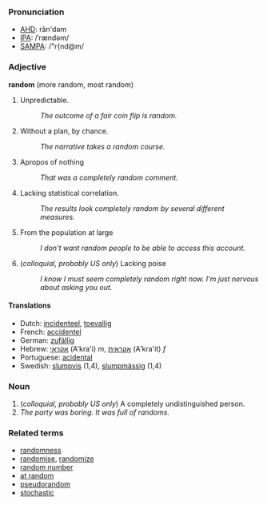 ===Pronunciation===
*[[w:AHD|AHD]]: răn'dəm
*[[w:IPA|IPA]]: /ˈrændəm/
*[[w:SAMPA|SAMPA]]: /"r{nd@m/

===Adjective===
'''random''' (more random, most random)

# Unpredictable.
#: ''The outcome of a fair coin flip is random.''
# Without a plan, by chance.
#: ''The narrative takes a random course.''
# Apropos of nothing
#: ''That was a completely random comment.''
# Lacking statistical correlation.
#: ''The results look completely random by several different measures.''
# From the population at large
#: ''I don't want random people to be able to access this account.''
# (''colloquial, probably US only'') Lacking poise
#: ''I know I must seem completely random right now.  I'm just nervous about asking you out.''

====Translations====
*Dutch: [[incidenteel]], [[toevallig]]
*French: [[accidentel]]
*German: [[zufällig]]
*Hebrew: [[אקראי]] (A'kra'i) ''m'', [[אקראית]] (A'kra'it) ''f''
*Portuguese: [[acidental]]
*Swedish: [[slumpvis]] (1,4), [[slumpmässig]] (1,4)

===Noun===

# (''colloquial, probably US only'') A completely undistinguished person.
# ''The party was boring.  It was full of randoms.''

===Related terms===
*[[randomness]]
*[[randomise]], [[randomize]]
*[[random number]]
*[[at random]]
*[[pseudorandom]]
*[[stochastic]]